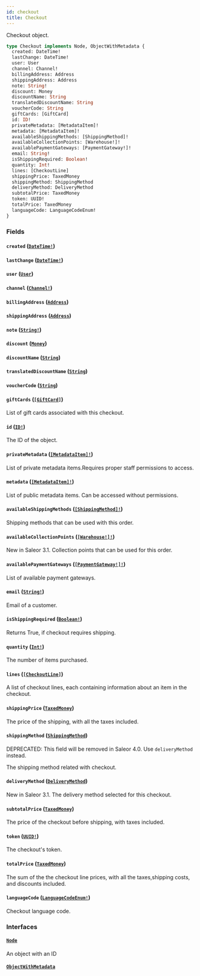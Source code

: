 ```yaml
---
id: checkout
title: Checkout
---
```


Checkout object.

```graphql
type Checkout implements Node, ObjectWithMetadata {
  created: DateTime!
  lastChange: DateTime!
  user: User
  channel: Channel!
  billingAddress: Address
  shippingAddress: Address
  note: String!
  discount: Money
  discountName: String
  translatedDiscountName: String
  voucherCode: String
  giftCards: [GiftCard]
  id: ID!
  privateMetadata: [MetadataItem]!
  metadata: [MetadataItem]!
  availableShippingMethods: [ShippingMethod]!
  availableCollectionPoints: [Warehouse!]!
  availablePaymentGateways: [PaymentGateway!]!
  email: String!
  isShippingRequired: Boolean!
  quantity: Int!
  lines: [CheckoutLine]
  shippingPrice: TaxedMoney
  shippingMethod: ShippingMethod
  deliveryMethod: DeliveryMethod
  subtotalPrice: TaxedMoney
  token: UUID!
  totalPrice: TaxedMoney
  languageCode: LanguageCodeEnum!
}
```

### Fields

#### `created` ([`DateTime!`](/docs/developer/api-reference/scalars/date-time))

#### `lastChange` ([`DateTime!`](/docs/developer/api-reference/scalars/date-time))

#### `user` ([`User`](/docs/developer/api-reference/objects/user))

#### `channel` ([`Channel!`](/docs/developer/api-reference/objects/channel))

#### `billingAddress` ([`Address`](/docs/developer/api-reference/objects/address))

#### `shippingAddress` ([`Address`](/docs/developer/api-reference/objects/address))

#### `note` ([`String!`](/docs/developer/api-reference/scalars/string))

#### `discount` ([`Money`](/docs/developer/api-reference/objects/money))

#### `discountName` ([`String`](/docs/developer/api-reference/scalars/string))

#### `translatedDiscountName` ([`String`](/docs/developer/api-reference/scalars/string))

#### `voucherCode` ([`String`](/docs/developer/api-reference/scalars/string))

#### `giftCards` ([`[GiftCard]`](/docs/developer/api-reference/objects/gift-card))

List of gift cards associated with this checkout.

#### `id` ([`ID!`](/docs/developer/api-reference/scalars/id))

The ID of the object.

#### `privateMetadata` ([`[MetadataItem]!`](/docs/developer/api-reference/objects/metadata-item))

List of private metadata items.Requires proper staff permissions to access.

#### `metadata` ([`[MetadataItem]!`](/docs/developer/api-reference/objects/metadata-item))

List of public metadata items. Can be accessed without permissions.

#### `availableShippingMethods` ([`[ShippingMethod]!`](/docs/developer/api-reference/objects/shipping-method))

Shipping methods that can be used with this order.

#### `availableCollectionPoints` ([`[Warehouse!]!`](/docs/developer/api-reference/objects/warehouse))

New in Saleor 3.1. Collection points that can be used for this order.

#### `availablePaymentGateways` ([`[PaymentGateway!]!`](/docs/developer/api-reference/objects/payment-gateway))

List of available payment gateways.

#### `email` ([`String!`](/docs/developer/api-reference/scalars/string))

Email of a customer.

#### `isShippingRequired` ([`Boolean!`](/docs/developer/api-reference/scalars/boolean))

Returns True, if checkout requires shipping.

#### `quantity` ([`Int!`](/docs/developer/api-reference/scalars/int))

The number of items purchased.

#### `lines` ([`[CheckoutLine]`](/docs/developer/api-reference/objects/checkout-line))

A list of checkout lines, each containing information about an item in the checkout.

#### `shippingPrice` ([`TaxedMoney`](/docs/developer/api-reference/objects/taxed-money))

The price of the shipping, with all the taxes included.

#### `shippingMethod` ([`ShippingMethod`](/docs/developer/api-reference/objects/shipping-method))

<span class="badge badge--warning">DEPRECATED: This field will be removed in Saleor 4.0. Use `deliveryMethod` instead.</span>

The shipping method related with checkout.

#### `deliveryMethod` ([`DeliveryMethod`](/docs/developer/api-reference/unions/delivery-method))

New in Saleor 3.1. The delivery method selected for this checkout.

#### `subtotalPrice` ([`TaxedMoney`](/docs/developer/api-reference/objects/taxed-money))

The price of the checkout before shipping, with taxes included.

#### `token` ([`UUID!`](/docs/developer/api-reference/scalars/uuid))

The checkout's token.

#### `totalPrice` ([`TaxedMoney`](/docs/developer/api-reference/objects/taxed-money))

The sum of the the checkout line prices, with all the taxes,shipping costs, and discounts included.

#### `languageCode` ([`LanguageCodeEnum!`](/docs/developer/api-reference/enums/language-code-enum))

Checkout language code.

### Interfaces

#### [`Node`](/docs/developer/api-reference/interfaces/node)

An object with an ID

#### [`ObjectWithMetadata`](/docs/developer/api-reference/interfaces/object-with-metadata)
